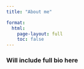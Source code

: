 ---
title: "About me"

format:
  html:
    page-layout: full
    toc: false
---

### Will include full bio here

